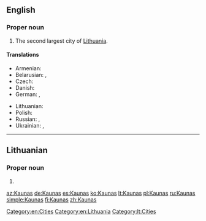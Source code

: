 ==English==
{{wikipedia}}

===Proper noun===
{{en-proper noun}}

# The second largest city of [[Lithuania]].

====Translations====
{{trans-top|city}}
* Armenian: {{t|hy|Կաունաս|tr=Kaunas}}
* Belarusian: {{t|be|Koўнa|n|tr=Kóŭna}},  {{t|be|Каўнас|m|tr=Káŭnas}}
* Czech: {{t|cs|Kaunas|m}}
* Danish: {{t|da|Kaunas}}
* German: {{t+|de|Kauen|n}}, {{t+|de|Kaunas|n}}
{{trans-mid}}
* Lithuanian: {{t+|lt|Kaunas|f}}
* Polish: {{t|pl|Kowno|n}}
* Russian: {{t|ru|Каунас|m|tr=Káunas}},  {{qualifier|obsolete}} {{t|ru|Ковно|n|tr=Kóvno}}
* Ukrainian: {{t|uk|Каунас|m|tr=Káunas}},  {{qualifier|obsolete}} {{t|uk|Ковно|tr=Kóvno}}
{{trans-bottom}}

[[Category:en:Cities]]
[[Category:en:Lithuania]]

----

==Lithuanian==

===Proper noun===
{{lt-proper noun}}

# {{l|en|Kaunas}}

[[Category:lt:Cities]]

[[az:Kaunas]]
[[de:Kaunas]]
[[es:Kaunas]]
[[ko:Kaunas]]
[[lt:Kaunas]]
[[pl:Kaunas]]
[[ru:Kaunas]]
[[simple:Kaunas]]
[[fi:Kaunas]]
[[zh:Kaunas]]